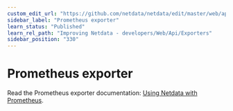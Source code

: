 ```yaml
---
custom_edit_url: "https://github.com/netdata/netdata/edit/master/web/api/exporters/prometheus/README.md"
sidebar_label: "Prometheus exporter"
learn_status: "Published"
learn_rel_path: "Improving Netdata - developers/Web/Api/Exporters"
sidebar_position: "330"
---
```



# Prometheus exporter

Read the Prometheus exporter documentation: [Using Netdata with Prometheus](/docs/nightly/exporting-data/using-netdata-with-prometheus).


